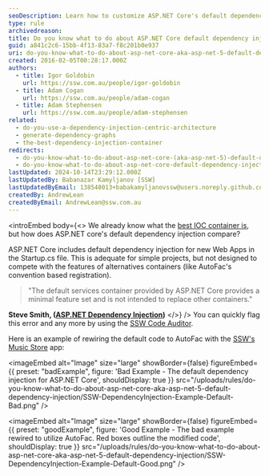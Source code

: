 ```yaml
---
seoDescription: Learn how to customize ASP.NET Core's default dependency injection for a more robust and scalable architecture.
type: rule
archivedreason:
title: Do you know what to do about ASP.NET Core default dependency injection?
guid: a841c2c6-15bb-4f13-83a7-f8c201b0e937
uri: do-you-know-what-to-do-about-asp-net-core-aka-asp-net-5-default-dependency-injection
created: 2016-02-05T00:28:17.000Z
authors:
  - title: Igor Goldobin
    url: https://ssw.com.au/people/igor-goldobin
  - title: Adam Cogan
    url: https://ssw.com.au/people/adam-cogan
  - title: Adam Stephensen
    url: https://ssw.com.au/people/adam-stephensen
related:
  - do-you-use-a-dependency-injection-centric-architecture
  - generate-dependency-graphs
  - the-best-dependency-injection-container
redirects:
  - do-you-know-what-to-do-about-asp-net-core-(aka-asp-net-5)-default-dependency-injection
  - do-you-know-what-to-do-about-asp-net-core-default-dependency-injection
lastUpdated: 2024-10-14T23:29:12.000Z
lastUpdatedBy: Babanazar Kamyljanov [SSW]
lastUpdatedByEmail: 138548013+babakamyljanovssw@users.noreply.github.com
createdBy: AndrewLean
createdByEmail: AndrewLean@ssw.com.au
---
```


<introEmbed
  body={<>
We already know what the [best IOC container is](/the-best-dependency-injection-container), but how does ASP.NET core's default dependency injection compare?

ASP.NET Core includes default dependency injection for new Web Apps in the Startup.cs file. This is adequate for simple projects, but not designed to compete with the features of alternatives containers (like AutoFac's convention based registration).

> "The default services container provided by ASP.NET Core provides a minimal feature set and is not intended to replace other containers."

**Steve Smith, ([ASP.NET Dependency Injection](https://docs.microsoft.com/en-us/aspnet/core/fundamentals/dependency-injection?view=aspnetcore-5.0&WT.mc_id=DT-MVP-33518))**
  </>}
/>
You can quickly flag this error and any more by using the [SSW Code Auditor](https://codeauditor.com/).

Here is an example of rewiring the default code to AutoFac with the [SSW's Music Store](https://github.com/SSWConsulting/enterprise-musicstore-ui-angular2) app:

<imageEmbed
  alt="Image"
  size="large"
  showBorder={false}
  figureEmbed={{
    preset: "badExample",
    figure: 'Bad Example - The default dependency injection for ASP.NET Core',
    shouldDisplay: true
  }}
  src="/uploads/rules/do-you-know-what-to-do-about-asp-net-core-aka-asp-net-5-default-dependency-injection/SSW-DependencyInjection-Example-Default-Bad.png"
/>

<imageEmbed
  alt="Image"
  size="large"
  showBorder={false}
  figureEmbed={{
    preset: "goodExample",
    figure: 'Good Example - The bad example rewired to utilize AutoFac. Red boxes outline the modified code',
    shouldDisplay: true
  }}
  src="/uploads/rules/do-you-know-what-to-do-about-asp-net-core-aka-asp-net-5-default-dependency-injection/SSW-DependencyInjection-Example-Default-Good.png"
/>
